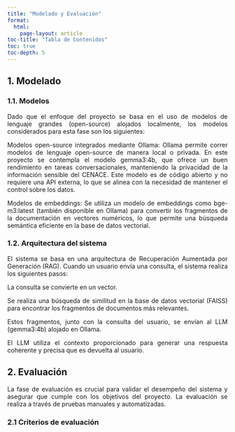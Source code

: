 ```yaml
---
title: "Modelado y Evaluación"
format: 
  html:
    page-layout: article
toc-title: "Tabla de Contenidos"
toc: true
toc-depth: 5
---
```


::: {style="text-align: justify"}

## 1. Modelado


### 1.1. Modelos
Dado que el enfoque del proyecto se basa en el uso de modelos de lenguaje grandes (open-source) alojados localmente, los modelos considerados para esta fase son los siguientes:

Modelos open-source integrados mediante Ollama: Ollama permite correr modelos de lenguaje open-source de manera local o privada. En este proyecto se contempla el modelo gemma3:4b, que ofrece un buen rendimiento en tareas conversacionales, manteniendo la privacidad de la información sensible del CENACE. Este modelo es de código abierto y no requiere una API externa, lo que se alinea con la necesidad de mantener el control sobre los datos.

Modelos de embeddings: Se utiliza un modelo de embeddings como bge-m3:latest (también disponible en Ollama) para convertir los fragmentos de la documentación en vectores numéricos, lo que permite una búsqueda semántica eficiente en la base de datos vectorial.

### 1.2. Arquitectura del sistema
El sistema se basa en una arquitectura de Recuperación Aumentada por Generación (RAG). Cuando un usuario envía una consulta, el sistema realiza los siguientes pasos:

La consulta se convierte en un vector.

Se realiza una búsqueda de similitud en la base de datos vectorial (FAISS) para encontrar los fragmentos de documentos más relevantes.

Estos fragmentos, junto con la consulta del usuario, se envían al LLM (gemma3:4b) alojado en Ollama.

El LLM utiliza el contexto proporcionado para generar una respuesta coherente y precisa que es devuelta al usuario.
:::

::: {style="text-align: justify"}
## 2. Evaluación
La fase de evaluación es crucial para validar el desempeño del sistema y asegurar que cumple con los objetivos del proyecto. La evaluación se realiza a través de pruebas manuales y automatizadas.

### 2.1 Criterios de evaluación

:::